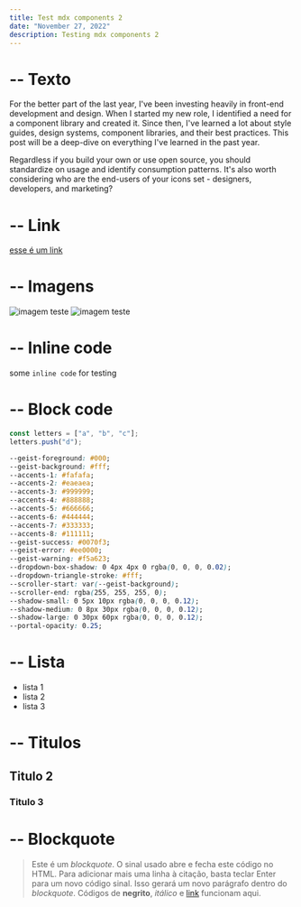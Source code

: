 ```yaml
---
title: Test mdx components 2
date: "November 27, 2022"
description: Testing mdx components 2
---
```


# -- Texto

For the better part of the last year, I've been investing heavily in front-end
development and design. When I started my new role, I identified a need for a
component library and created it. Since then, I've learned a lot about style
guides, design systems, component libraries, and their best practices. This
post will be a deep-dive on everything I've learned in the past year.

Regardless if you build your own or use open source, you should standardize on usage and identify consumption patterns. It's also worth considering who are the end-users of your icons set - designers, developers, and marketing?

# -- Link

[esse é um link](https://links.com)

# -- Imagens

![imagem teste](/images/logo.svg "imagem teste dentro")
![imagem teste](/images/blog/teste.jpg "imagem teste dentro")

# -- Inline code

some `inline code` for testing

# -- Block code

```js
const letters = ["a", "b", "c"];
letters.push("d");
```

```css
--geist-foreground: #000;
--geist-background: #fff;
--accents-1: #fafafa;
--accents-2: #eaeaea;
--accents-3: #999999;
--accents-4: #888888;
--accents-5: #666666;
--accents-6: #444444;
--accents-7: #333333;
--accents-8: #111111;
--geist-success: #0070f3;
--geist-error: #ee0000;
--geist-warning: #f5a623;
--dropdown-box-shadow: 0 4px 4px 0 rgba(0, 0, 0, 0.02);
--dropdown-triangle-stroke: #fff;
--scroller-start: var(--geist-background);
--scroller-end: rgba(255, 255, 255, 0);
--shadow-small: 0 5px 10px rgba(0, 0, 0, 0.12);
--shadow-medium: 0 8px 30px rgba(0, 0, 0, 0.12);
--shadow-large: 0 30px 60px rgba(0, 0, 0, 0.12);
--portal-opacity: 0.25;
```

# -- Lista

- lista 1
- lista 2
- lista 3

# -- Titulos

## Titulo 2

### Titulo 3

# -- Blockquote

> Este é um _blockquote_. O sinal usado abre e fecha este código no HTML.
> Para adicionar mais uma linha à citação, basta teclar Enter para um novo
> código sinal. Isso gerará um novo parágrafo dentro do _blockquote_.
> Códigos de **negrito**, _itálico_ e [link](https://links.com) funcionam aqui.
